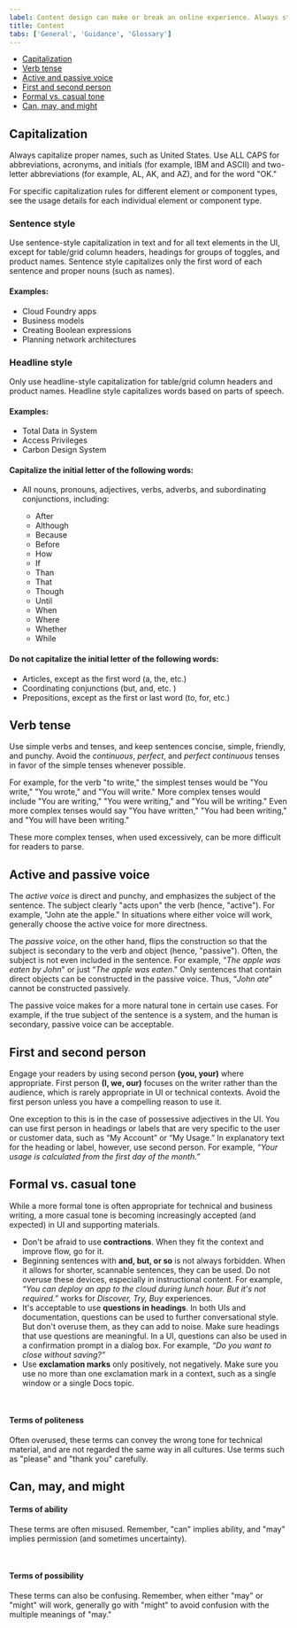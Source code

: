 ```yaml
---
label: Content design can make or break an online experience. Always strive for writing that is clear, concise, and on-brand.
title: Content
tabs: ['General', 'Guidance', 'Glossary']
---
```


<AnchorLinks>

- [Capitalization](#capitalization)
- [Verb tense](#verb-tense)
- [Active and passive voice](#active-and-passive-voice)
- [First and second person](#first-and-second-person)
- [Formal vs. casual tone](#formal-vs-casual-tone)
- [Can, may, and might](#can-may-and-might)

</AnchorLinks>

## Capitalization

Always capitalize proper names, such as United States. Use ALL CAPS for abbreviations, acronyms, and initials (for example, IBM and ASCII) and two-letter abbreviations (for example, AL, AK, and AZ), and for the word "OK."

For specific capitalization rules for different element or component types, see the usage details for each individual element or component type.

### Sentence style

Use sentence-style capitalization in text and for all text elements in the UI, except for table/grid column headers, headings for groups of toggles, and product names. Sentence style capitalizes only the first word of each sentence and proper nouns (such as names).

#### Examples:

- Cloud Foundry apps
- Business models
- Creating Boolean expressions
- Planning network architectures

### Headline style

Only use headline-style capitalization for table/grid column headers and product names. Headline style capitalizes words based on parts of speech.

#### Examples:

- Total Data in System
- Access Privileges
- Carbon Design System

#### Capitalize the initial letter of the following words:

- All nouns, pronouns, adjectives, verbs, adverbs, and subordinating conjunctions, including:

  - After
  - Although
  - Because
  - Before
  - How
  - If
  - Than
  - That
  - Though
  - Until
  - When
  - Where
  - Whether
  - While

#### Do not capitalize the initial letter of the following words:

- Articles, except as the first word (a, the, etc.)
- Coordinating conjunctions (but, and, etc. )
- Prepositions, except as the first or last word (to, for, etc.)

## Verb tense

Use simple verbs and tenses, and keep sentences concise, simple, friendly, and punchy. Avoid the _continuous_, _perfect_, and _perfect continuous_ tenses in favor of the simple tenses whenever possible.

For example, for the verb "to write," the simplest tenses would be "You write," "You wrote," and "You will write." More complex tenses would include "You are writing," "You were writing," and "You will be writing." Even more complex tenses would say "You have written," "You had been writing," and "You will have been writing."

These more complex tenses, when used excessively, can be more difficult for readers to parse.

<Row>
<Column offsetLg="4" md="4" lg="4">
  <DoDontExample correct="true" label="Do use simple future tenses." text="The API will return a promise."></DoDontExample>
</Column>
<Column md="4" lg="4" >
  <DoDontExample label="Don’t use complex future tenses when simple ones will suffice." text="The API will be returning a promise."></DoDontExample>
</Column>
</Row>

<Row>
<Column offsetLg="4" md="4" lg="4">
  <DoDontExample correct="true" label="Do use simple past tenses." text='The API exceeded its limit.'></DoDontExample>
</Column>
<Column md="4" lg="4" >
  <DoDontExample label="Don’t use complex past tenses when simple ones will suffice." text='The API has exceeded its limit.'></DoDontExample>
</Column>
</Row>

## Active and passive voice

The _active voice_ is direct and punchy, and emphasizes the subject of the sentence. The subject clearly "acts upon" the verb (hence, "active"). For example, "John ate the apple." In situations where either voice will work, generally choose the active voice for more directness.

<Row>
<Column offsetLg="4" md="4" lg="4">
  <DoDontExample
    correct="true"
    label="Do use active voice when appropriate."
    text="Next, the admin configures access privileges."
  />
</Column>
<Column md="4" lg="4" >
  <DoDontExample
    label="Don’t use passive voice when active voice will suffice."
    text="Next, access privileges are configured by the admin."
  />
</Column>
</Row>

The _passive voice_, on the other hand, flips the construction so that the subject is secondary to the verb and object (hence, "passive"). Often, the subject is not even included in the sentence. For example, “_The apple was eaten by John_" or just “_The apple was eaten_." Only sentences that contain direct objects can be constructed in the passive voice. Thus, “_John ate_" cannot be constructed passively.

The passive voice makes for a more natural tone in certain use cases. For example, if the true subject of the sentence is a system, and the human is secondary, passive voice can be acceptable.

<Row>
<Column offsetLg="4" md="4" lg="4">
  <DoDontExample
    correct="true"
    label="Do use passive voice when appropriate."
    text="The database needs to be rebooted."
  />
</Column>
<Column md="4" lg="4" >
  <DoDontExample
    label="Don’t use active voice when passive voice is more appropriate."
    text="Someone needs to reboot the database."
  />
</Column>
</Row>

## First and second person

Engage your readers by using second person **(you, your)** where appropriate. First person **(I, we, our)** focuses on the writer rather than the audience, which is rarely appropriate in UI or technical contexts. Avoid the first person unless you have a compelling reason to use it.

One exception to this is in the case of possessive adjectives in the UI. You can use first person in headings or labels that are very specific to the user or customer data, such as “My Account” or “My Usage.” In explanatory text for the heading or label, however, use second person. For example, _“Your usage is calculated from the first day of the month.”_

## Formal vs. casual tone

While a more formal tone is often appropriate for technical and business writing, a more casual tone is becoming increasingly accepted (and expected) in UI and supporting materials.

- Don't be afraid to use **contractions**. When they fit the context and improve flow, go for it.
- Beginning sentences with **and, but, or so** is not always forbidden. When it allows for shorter, scannable sentences, they can be used. Do not overuse these devices, especially in instructional content. For example, _“You can deploy an app to the cloud during lunch hour. But it's not required.”_ works for _Discover, Try, Buy_ experiences.
- It's acceptable to use **questions in headings**. In both UIs and documentation, questions can be used to further conversational style. But don't overuse them, as they can add to noise. Make sure headings that use questions are meaningful. In a UI, questions can also be used in a confirmation prompt in a dialog box. For example, _“Do you want to close without saving?”_
- Use **exclamation marks** only positively, not negatively. Make sure you use no more than one exclamation mark in a context, such as a single window or a single Docs topic.

<Row>
<Column offsetLg="4" md="4" lg="4">
  <DoDontExample
    correct="true"
    label="Do use exclamation points for positive messages."
    text="Your IBM Cloud account is ready!"
  />
</Column>
<Column md="4" lg="4" >
  <DoDontExample
    label="Don’t use exclamation points for negative messages"
    text="You have reached your usage limit!!"
  />
</Column>
</Row>

<br />

#### Terms of politeness

Often overused, these terms can convey the wrong tone for technical material, and are not regarded the same way in all cultures. Use terms such as "please" and "thank you" carefully.

<Row>
<Column offsetLg="4" md="4" lg="4">
  <DoDontExample
    correct="true"
    label="Do Use terms of politeness in a UI only when the user is being inconvenienced."
    text="Indexing might take a few minutes. Please wait."
  />
</Column>
<Column md="4" lg="4" >
  <DoDontExample
    label="Don’t Use terms of politeness superfluously."
    text="Please create a subscription account to get full access to the catalog."
  />
</Column>
</Row>

## Can, may, and might

#### Terms of ability

These terms are often misused. Remember, "can" implies ability, and "may" implies permission (and sometimes uncertainty).

<Row>
<Column offsetLg="4" md="4" lg="4">
  <DoDontExample
    correct="true"
    label="Do use ‘can’ to express ability."
    text="You can use the command line interface to update your app."
  />
</Column>
<Column md="4" lg="4" >
  <DoDontExample
    label="Don’t use ‘may’ when you mean ‘can.’"
    text="You may use the command line interface to update your app."
  />
</Column>
</Row>

<br />

#### Terms of possibility

These terms can also be confusing. Remember, when either "may" or "might" will work, generally go with "might" to avoid confusion with the multiple meanings of "may."

<Row>
<Column offsetLg="4" md="4" lg="4">
  <DoDontExample
    correct="true"
    label="Do use ‘might’ to clarify possibility."
    text="You might need more advanced features when integrating with another app."
  />
</Column>
<Column md="4" lg="4" >
  <DoDontExample
    label="Don’t use ‘may’ when ‘might’ will work."
    text="You may need more advanced features when integrating with another app."
  />
</Column>
</Row>

